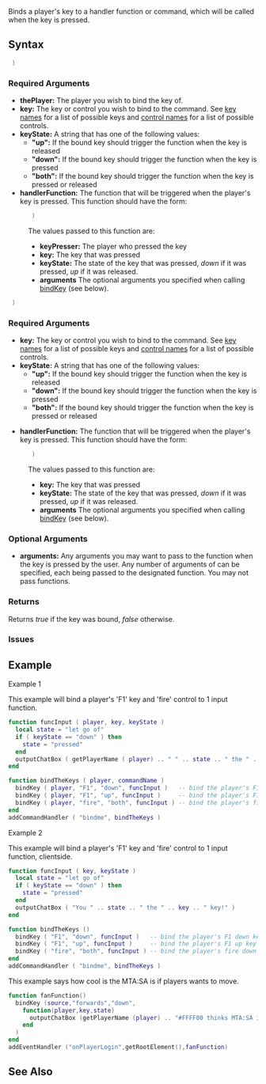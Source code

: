 {{Server client function}}

Binds a player's key to a handler function or command, which will be called when the key is pressed. 

==Syntax== 
<section name="Server - Syntax 1" class="server" show="true">
<syntaxhighlight lang="lua"> )</syntaxhighlight>

===Required Arguments===
*'''thePlayer:''' The player you wish to bind the key of.
*'''key:''' The key or control you wish to bind to the command. See [[/key names.md|key names]] for a list of possible keys and [[/control names.md|control names]] for a list of possible controls.
*'''keyState:''' A string that has one of the following values:
**'''"up":''' If the bound key should trigger the function when the key is released
**'''"down":''' If the bound key should trigger the function when the key is pressed
**'''"both":''' If the bound key should trigger the function when the key is pressed or released
*'''handlerFunction:''' The function that will be triggered when the player's key is pressed. This function should have the form:
:<syntaxhighlight lang="lua"> )</syntaxhighlight>
:The values passed to this function are:
:*'''keyPresser:''' The player who pressed the key
:*'''key:''' The key that was pressed
:*'''keyState:''' The state of the key that was pressed, ''down'' if it was pressed, ''up'' if it was released.
:*'''arguments''' The optional arguments you specified when calling [[/bindKey.md|bindKey]] (see below).
</section>

{{New feature|3|1.0|
<section name="Server - Syntax 2" class="server" show="true">
This alternative syntax allows you to bind a key with a command.  This will also allow users to customize the control in their Settings menu.  Use in conjunction with [[/addCommandHandler.md|addCommandHandler]] to add handler functions to the keybind.

<syntaxhighlight lang="lua"> )</syntaxhighlight>

===Required Arguments===
*'''thePlayer:''' The player you wish to bind the key of.
*'''key:''' The key or control you wish to bind to the command. See [[/key names.md|key names]] for a list of possible keys.
*'''keyState:''' A string that has one of the following values:
**'''"up":''' If the bound key should trigger the function when the key is released
**'''"down":''' If the bound key should trigger the function when the key is pressed
**'''"both":''' If the bound key should trigger the function when the key is pressed or released
*'''commandName:''' The name of the command that the key should be binded to.  
===Optional Arguments===
*'''arguments''' Space delimited arguments that are entered as if one was typing the command.
</section>
}}

<section name="Client - Syntax 1" class="client" show="true">
<syntaxhighlight lang="lua"> ) </syntaxhighlight>

===Required Arguments===
*'''key:''' The key or control you wish to bind to the command. See [[/key names.md|key names]] for a list of possible keys and [[/control names.md|control names]] for a list of possible controls.
*'''keyState:''' A string that has one of the following values:
**'''"up":''' If the bound key should trigger the function when the key is released
**'''"down":''' If the bound key should trigger the function when the key is pressed
**'''"both":''' If the bound key should trigger the function when the key is pressed or released
<!--*'''bindName:''' The name for this key bind when it appears in the client's settings dialog.-->
*'''handlerFunction:''' The function that will be triggered when the player's key is pressed. This function should have the form:
:<syntaxhighlight lang="lua"> )</syntaxhighlight>
:The values passed to this function are:
:*'''key:''' The key that was pressed
:*'''keyState:''' The state of the key that was pressed, ''down'' if it was pressed, ''up'' if it was released.
:*'''arguments''' The optional arguments you specified when calling [[/bindKey.md|bindKey]] (see below).
</section>

{{New feature|3|1.0|
<section name="Client - Syntax 2" class="client" show="true">
This alternative syntax allows you to bind a key with a command.  This will also allow users to customize the control in their Settings menu.  Use in conjunction with [[/addCommandHandler.md|addCommandHandler]] to add handler functions to the keybind.

<syntaxhighlight lang="lua"> )</syntaxhighlight>

===Required Arguments===
*'''key:''' The key or control you wish to bind to the command. See [[/key names.md|key names]] for a list of possible keys.
*'''keyState:''' A string that has one of the following values:
**'''"up":''' If the bound key should trigger the function when the key is released
**'''"down":''' If the bound key should trigger the function when the key is pressed
**'''"both":''' If the bound key should trigger the function when the key is pressed or released
*'''commandName:''' The name of the command that the key should be binded to.  
*'''arguments''' Space delimited arguments that are entered as if one was typing the command.
</section>
}}

===Optional Arguments=== 
{{OptionalArg}} 
*'''arguments:''' Any arguments you may want to pass to the function when the key is pressed by the user. Any number of arguments of  can be specified, each being passed to the designated function. You may not pass functions.

===Returns===
Returns ''true'' if the key was bound, ''false'' otherwise.

===Issues===
{{Issues|
{{Issue|7948|bindKey using a command and control name doesn't work}}
}}

==Example==
Example 1
<section name="Server" class="server" show="true">
This example will bind a player's 'F1' key and 'fire' control to 1 input function.
<syntaxhighlight lang="lua">
function funcInput ( player, key, keyState )
  local state = "let go of"
  if ( keyState == "down" ) then
    state = "pressed"
  end
  outputChatBox ( getPlayerName ( player) .. " " .. state .. " the " .. key .. " key!" )
end

function bindTheKeys ( player, commandName )
  bindKey ( player, "F1", "down", funcInput )   -- bind the player's F1 down key
  bindKey ( player, "F1", "up", funcInput )     -- bind the player's F1 up key
  bindKey ( player, "fire", "both", funcInput ) -- bind the player's fire down and up control
end
addCommandHandler ( "bindme", bindTheKeys )
</syntaxhighlight>
</section>

Example 2
<section name="Client" class="client" show="true">
This example will bind a player's 'F1' key and 'fire' control to 1 input function, clientside.
<syntaxhighlight lang="lua">
function funcInput ( key, keyState )
  local state = "let go of"
  if ( keyState == "down" ) then
    state = "pressed"
  end
  outputChatBox ( "You " .. state .. " the " .. key .. " key!" )
end

function bindTheKeys ()
  bindKey ( "F1", "down", funcInput )   -- bind the player's F1 down key
  bindKey ( "F1", "up", funcInput )     -- bind the player's F1 up key
  bindKey ( "fire", "both", funcInput ) -- bind the player's fire down and up control
end
addCommandHandler ( "bindme", bindTheKeys )
</syntaxhighlight>
</section>

<section name="Server" class="server" show="true">
This example says how cool is the MTA:SA is if players wants to move.
<syntaxhighlight lang="lua">
function fanFunction()
  bindKey (source,"forwards","down",
    function(player,key,state)
      outputChatBox (getPlayerName (player) .. "#FFFF00 thinks MTA:SA is so cool.",getRootElement(),255,255,0,true)
    end
  )
end
addEventHandler ("onPlayerLogin",getRootElement(),fanFunction)
</syntaxhighlight>
</section>

==See Also==
{{Input functions}}